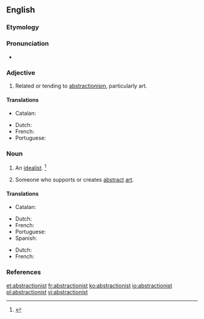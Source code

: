 ==English==

===Etymology===
{{suffix|abstraction|ist|lang=en}}

===Pronunciation===
* {{a|US}} {{IPA|/æbˈstɹæk.ʃən.əst/|lang=en}}

===Adjective===
{{en-adj}}

# Related or tending to [[abstractionism]], particularly art.

====Translations====
{{trans-top|Related to abstract art}}
* Catalan: {{t|ca|abstraccionista|m|f}}
{{trans-mid}}
* Dutch: {{t|nl|abstractionistisch}}
* French: {{t+|fr|abstractionniste|m|f}}
* Portuguese: {{t+|pt|abstracionista}}
{{trans-bottom}}

===Noun===
{{en-noun}}

# An [[idealist]]. {{defdate|First attested in the mid 19<sup>th</sup> century.}}<ref name=SOED>{{R:SOED5|page=10}}</ref>
#: {{rfquotek|Emerson}}
# Someone who supports or creates [[abstract]] [[art]].

====Translations====
{{trans-top|someone who paints or creates abstract art}}
* Catalan: {{t|ca|abstraccionista|m|f}}
{{trans-mid}}
* Dutch: {{t|nl|abstract kunstenaar|m}}
* French: {{t+|fr|abstractionniste|m|f}}
* Portuguese: {{t+|pt|abstracionista|m|f}}
* Spanish: {{t|es|abstraccionista|m|f}}
{{trans-bottom}}

{{trans-top|an idealist}}
* Dutch: {{t|nl|abstractionist|m}}
* French: {{t+|fr|idéaliste|m|f}}
{{trans-mid}}
{{trans-bottom}}

===References===
<references/>

[[et:abstractionist]]
[[fr:abstractionist]]
[[ko:abstractionist]]
[[io:abstractionist]]
[[pl:abstractionist]]
[[vi:abstractionist]]